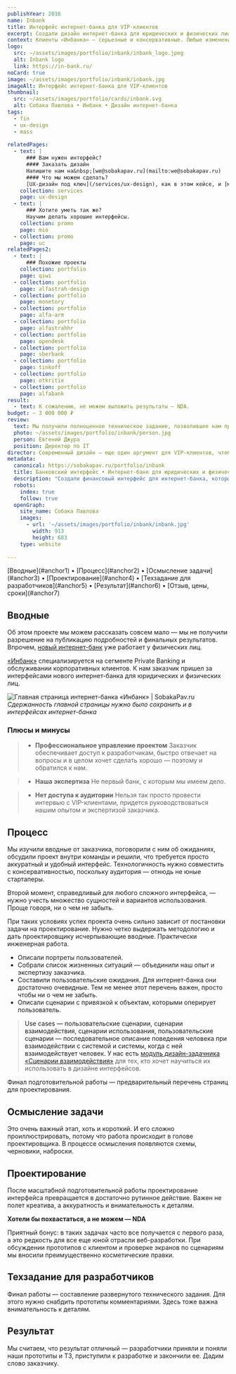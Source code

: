 ```yaml
---
publishYear: 2016
name: Inbank
title: Интерфейс интернет-банка для VIP-клиентов
excerpt: Создали дизайн интернет-банка для юридических и физических лиц и разработали подробное техническое задание.
context: Клиенты «Инбанка» — серьезные и консервативные. Любые изменения, включая дизайн, должны быть осторожными, обоснованными, технологичными и ни в коем случае не модными.
logo:
  src: ~/assets/images/portfolio/inbank/inbank_logo.jpeg
  alt: Inbank logo
  link: https://in-bank.ru/
noCard: true
image: ~/assets/images/portfolio/inbank/inbank.jpg
imageAlt: Интерфейс интернет-банка для VIP-клиентов
thumbnail:
  src: ~/assets/images/portfolio/cards/inbank.svg
  alt: Собака Павлова • Инбанк • Дизайн интернет-банка
tags:
  - fin
  - ux-design
  - mass 
  
relatedPages:
  - text: |
      ### Вам нужен интерфейс?
      #### Заказать дизайн
      Напишите нам на&nbsp;[we@sobakapav.ru](mailto:we@sobakapav.ru) 
      #### Что мы можем сделать?
      [UX-дизайн под ключ](/services/ux-design), как в этом кейсе, и [многое другое](/services). 
    collection: services
    page: ux-design
  - text: |
      ### Хотите уметь так же?
      Научим делать хорошие интерфейсы.
    collection: promo
    page: mio
  - collection: promo
    page: uc
relatedPages2:
  - text: |
      ### Похожие проекты
    collection: portfolio
    page: qiwi
  - collection: portfolio
    page: alfastrah-design
  - collection: portfolio
    page: monetory
  - collection: portfolio
    page: alfa-arm
  - collection: portfolio
    page: alfastrahhr
  - collection: portfolio
    page: opendesk
  - collection: portfolio
    page: sberbank
  - collection: portfolio
    page: tinkoff
  - collection: portfolio
    page: otkritie
  - collection: portfolio
    page: alfabank
result:
  - text: К сожалению, не можем выложить результаты — NDA.
budget: ~ 3 000 000 ₽
review: 
  text: Мы получили полноценное техническое задание, позволившее нам приступить к реализации новых версий наших систем. Как представитель заказчика я благодарен сотрудникам ООО «Собака Павлова» за качественно выполненную работу, конструктивное взаимодействие и заинтересованность в конечном результате.
  photo: ~/assets/images/portfolio/inbank/person.jpg
  person: Евгений Джура
  position: Директор по IT
director: Современный дизайн — еще один аргумент для VIP-клиентов, чтобы выбрать «Инбанк».
metadata:
  canonical: https://sobakapav.ru/portfolio/inbank
  title: Банковский интерфейс • Интернет-банк для юридических и физических лиц
  description: "Создали финансовый интерфейс для интернет-банка, которым пользуются консервативные люди. На основе дизайна собрали техническое задание для разработчиков."
  robots:
    index: true
    follow: true
  openGraph:
    site_name: Собака Павлова
    images:
      - url: '~/assets/images/portfolio/inbank/inbank.jpg'
        width: 913
        height: 683
    type: website
  
---
```


<TOC>
[Вводные](#anchor1) • [Процесс](#anchor2) • [Осмысление задачи](#anchor3) • [Проектирование](#anchor4) • [Техзадание для разработчиков](#anchor5) • [Результат](#anchor6) • [Отзыв, цены, сроки](#anchor7)
</TOC>

## <a name="anchor1" />Вводные

Об этом проекте мы можем рассказать совсем мало — мы не получили разрешение на публикацию подробностей и финальных результатов. Впрочем, [новый интернет-банк](https://www.in-bank.ru/personal/) уже работает у физических лиц.

[«Инбанк»](http://www.in-bank.ru/) специализируется на сегменте Private Banking и обслуживании корпоративных клиентов. К нам заказчик пришел за интерфейсами нового интернет-банка для юридических и физических лиц.

![Главная страница интернет-банка «Инбанк» | SobakaPav.ru](~/assets/images/portfolio/inbank/1.png)
_Сдержанность главной страницы нужно было сохранить и в интерфейсах интернет-банка_

### Плюсы и минусы

>+ **Профессиональное управление проектом**
>Заказчик обеспечивает доступ к разработчикам, быстро отвечает на вопросы и в целом хочет сделать хорошо — поэтому и обратился к нам.

>+ **Наша экспертиза**
>Не первый банк, с которым мы имеем дело.

>- **Нет доступа к аудитории**
>Нельзя так просто провести интервью с VIP-клиентами, придется руководствоваться нашим опытом и экспертизой заказчика.

## <a name="anchor2" />Процесс

Мы изучили вводные от заказчика, поговорили с ним об ожиданиях, обсудили проект внутри команды и решили, что требуется просто аккуратный и удобный интерфейс. Технологичность нужно совместить с консервативностью, поскольку аудитория — отнюдь не юные стартаперы.

Второй момент, справедливый для любого сложного интерфейса, — нужно учесть множество сущностей и вариантов использования. Проще говоря, ни о чем не забыть.

При таких условиях успех проекта очень сильно зависит от постановки задачи на проектирование. Нужно четко выдержать методологию и дать проектировщику исчерпывающие вводные. Практически инженерная работа.

- Описали портреты пользователей.
- Собрали список жизненных ситуаций — объединили наш опыт и экспертизу заказчика.
- Составили пользовательские ожидания. Для интернет-банка они достаточно очевидные. Тем не менее этот перечень важен, просто чтобы ни о чем не забыть.
- Описали сценарии с привязкой к объектам, которыми оперирует пользователь.

>Use cases — пользовательские сценарии, сценарии взаимодействия, сценарии использования, пользовательские сценарии — последовательное описание поведения человека при взаимодействии с системой и системы, когда с ней взаимодействует человек. У нас есть [модуль дизайн-задачника «Сценарии взаимодействия»](https://www.eduhund.ru/program/usecases/?utm_source=sobakapav&utm_medium=site&utm_campaign=page) для тех, кто хочет научиться их использовать в дизайне интерфейсов.

Финал подготовительной работы — предварительный перечень страниц для проектирования.

## <a name="anchor3" />Осмысление задачи

Это очень важный этап, хоть и короткий. И его сложно проиллюстрировать, потому что работа происходит в голове проектировщика. В процессе осмысления появляются схемы, черновики, наброски.

## <a name="anchor4" />Проектирование

После масштабной подготовительной работы проектирование интерфейса превращается в достаточно рутинное действие. Важен не полет креатива, а аккуратность и внимательность к деталям.

**Хотели бы похвастаться, а не можем — NDA**

Приятный бонус: в таких задачах часто все получается с первого раза, а это редкость для все еще юной отрасли веб-разработки. При обсуждении прототипов с клиентом и проверке экранов по сценариям мы вносили преимущественно косметические правки.

## <a name="anchor5" />Техзадание для разработчиков

Финал работы — составление развернутого технического задания. Для этого нужно снабдить прототипы комментариями. Здесь тоже важна внимательность к деталям.

## <a name="anchor6" />Результат

Мы считаем, что результат отличный — разработчики приняли и поняли наши прототипы и ТЗ, приступили к разработке и закончили ее. Дадим слово заказчику.

## <a name="anchor7" />


